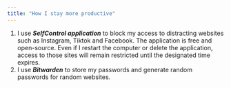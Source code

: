 ```yaml
---
title: "How I stay more productive"
---
```


1.  I use ***SelfControl application*** to block my access to distracting websites such as Instagram, Tiktok and Facebook. The application is free and open-source. Even if I restart the computer or delete the application, access to those sites will remain restricted until the designated time expires.
2.  I use ***Bitwarden*** to store my passwords and generate random passwords for random websites.
